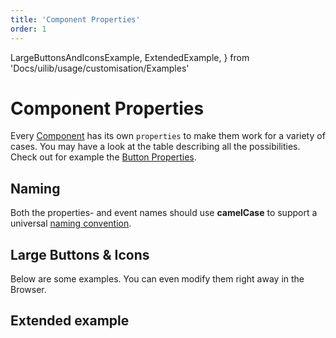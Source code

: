 ```yaml
---
title: 'Component Properties'
order: 1
---
```


  LargeButtonsAndIconsExample,
  ExtendedExample,
} from 'Docs/uilib/usage/customisation/Examples'

# Component Properties

Every [Component](/uilib/components) has its own `properties` to make them work for a variety of cases. You may have a look at the table describing all the possibilities. Check out for example the [Button Properties](/uilib/components/button/properties).

## Naming

Both the properties- and event names should use **camelCase** to support a universal [naming convention](/contribute/naming).

## Large Buttons & Icons

Below are some examples. You can even modify them right away in the Browser.

<LargeButtonsAndIconsExample />

## Extended example

<ExtendedExample />
